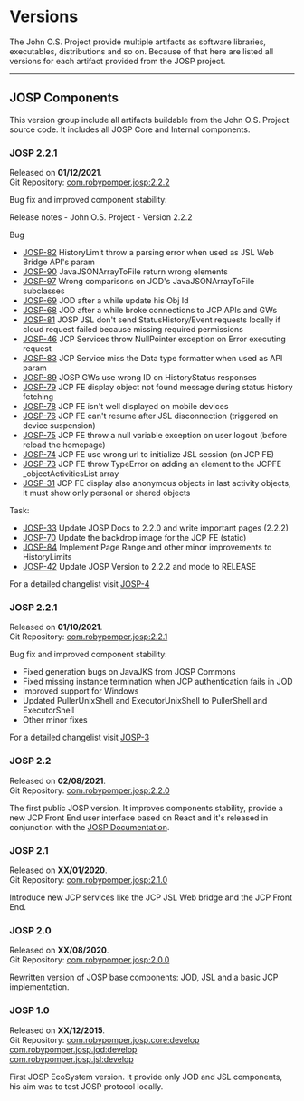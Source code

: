 # Versions

The John O.S. Project provide multiple artifacts as software libraries, executables, distributions and so on. Because of that here are listed all versions for each artifact provided from the JOSP project.

---

## JOSP Components

This version group include all artifacts buildable from the John O.S. Project source code. It includes all JOSP Core and Internal components.

### JOSP 2.2.1

Released on **01/12/2021**.<br/>
Git Repository: [com.robypomper.josp:2.2.2](https://bitbucket.org/johnosproject_shared/com.robypomper.josp/src/2.2.2/)

Bug fix and improved component stability:

Release notes - John O.S. Project - Version 2.2.2

Bug
- [JOSP-82](https://johnosproject.atlassian.net/browse/JOSP-82) HistoryLimit throw a parsing error when used as JSL Web Bridge API's param
- [JOSP-90](https://johnosproject.atlassian.net/browse/JOSP-90) JavaJSONArrayToFile return wrong elements
- [JOSP-97](https://johnosproject.atlassian.net/browse/JOSP-97) Wrong comparisons on JOD's JavaJSONArrayToFile subclasses
- [JOSP-69](https://johnosproject.atlassian.net/browse/JOSP-69) JOD after a while update his Obj Id
- [JOSP-68](https://johnosproject.atlassian.net/browse/JOSP-68) JOD after a while broke connections to JCP APIs and GWs
- [JOSP-81](https://johnosproject.atlassian.net/browse/JOSP-81) JOSP JSL don't send StatusHistory/Event requests locally if cloud request failed because missing required permissions
- [JOSP-46](https://johnosproject.atlassian.net/browse/JOSP-46) JCP Services throw NullPointer exception on Error executing request
- [JOSP-83](https://johnosproject.atlassian.net/browse/JOSP-83) JCP Service miss the Data type formatter when used as API param
- [JOSP-89](https://johnosproject.atlassian.net/browse/JOSP-89) JOSP GWs use wrong ID on HistoryStatus responses
- [JOSP-79](https://johnosproject.atlassian.net/browse/JOSP-79) JCP FE display object not found message during status history fetching
- [JOSP-78](https://johnosproject.atlassian.net/browse/JOSP-78) JCP FE isn't well displayed on mobile devices
- [JOSP-76](https://johnosproject.atlassian.net/browse/JOSP-76) JCP FE can't resume after JSL disconnection (triggered on device suspension)
- [JOSP-75](https://johnosproject.atlassian.net/browse/JOSP-75) JCP FE throw a null variable exception on user logout (before reload the homepage)
- [JOSP-74](https://johnosproject.atlassian.net/browse/JOSP-74) JCP FE use wrong url to initialize JSL session (on JCP FE)
- [JOSP-73](https://johnosproject.atlassian.net/browse/JOSP-73) JCP FE throw TypeError on adding an element to the JCPFE _objectActivitiesList array
- [JOSP-31](https://johnosproject.atlassian.net/browse/JOSP-31) JCP FE display also anonymous objects in last activity objects, it must show only personal or shared objects

Task:
- [JOSP-33](https://johnosproject.atlassian.net/browse/JOSP-33) Update JOSP Docs to 2.2.0 and write important pages (2.2.2)
- [JOSP-70](https://johnosproject.atlassian.net/browse/JOSP-70) Update the backdrop image for the JCP FE (static)
- [JOSP-84](https://johnosproject.atlassian.net/browse/JOSP-84) Implement Page Range and other minor improvements to HistoryLimits
- [JOSP-42](https://johnosproject.atlassian.net/browse/JOSP-42) Update JOSP Version to 2.2.2 and mode to RELEASE

For a detailed changelist visit [JOSP-4](https://johnosproject.atlassian.net/browse/JOSP-4)

### JOSP 2.2.1

Released on **01/10/2021**.<br/>
Git Repository: [com.robypomper.josp:2.2.1](https://bitbucket.org/johnosproject_shared/com.robypomper.josp/src/2.2.1/)

Bug fix and improved component stability:

- Fixed generation bugs on JavaJKS from JOSP Commons
- Fixed missing instance termination when JCP authentication fails in JOD
- Improved support for Windows
- Updated PullerUnixShell and ExecutorUnixShell to PullerShell and ExecutorShell
- Other minor fixes

For a detailed changelist visit [JOSP-3](https://johnosproject.atlassian.net/browse/JOSP-3)

### JOSP 2.2

Released on **02/08/2021**.<br/>
Git Repository: [com.robypomper.josp:2.2.0](https://bitbucket.org/johnosproject_shared/com.robypomper.josp/src/2.2.0/)

The first public JOSP version. It improves components stability, provide a new JCP Front End user interface based on React and it's released in conjunction with the [JOSP Documentation](https://bitbucket.org/johnosproject_shared/com.robypomper.josp/wiki/Home).

### JOSP 2.1

Released on **XX/01/2020**.<br/>
Git Repository: [com.robypomper.josp:2.1.0](https://bitbucket.org/johnosproject_shared/com.robypomper.josp/src/2.1.0/)

Introduce new JCP services like the JCP JSL Web bridge and the JCP Front End.

### JOSP 2.0

Released on **XX/08/2020**.<br/>
Git Repository: [com.robypomper.josp:2.0.0](https://bitbucket.org/johnosproject_shared/com.robypomper.josp/src/2.0.0/)

Rewritten version of JOSP base components: JOD, JSL and a basic JCP implementation.

### JOSP 1.0

Released on **XX/12/2015**.<br/>
Git Repository: [com.robypomper.josp.core:develop](https://bitbucket.org/johnosproject_shared/com.robypomper.josp.core/src/develop/)<br/>
[com.robypomper.josp.jod:develop](https://bitbucket.org/johnosproject_shared/com.robypomper.josp.jod/src/develop/)<br/>
[com.robypomper.josp.jsl:develop](https://bitbucket.org/johnosproject_shared/com.robypomper.josp.jsl/src/develop/)

First JOSP EcoSystem version. It provide only JOD and JSL components, his aim was to test JOSP protocol locally.
